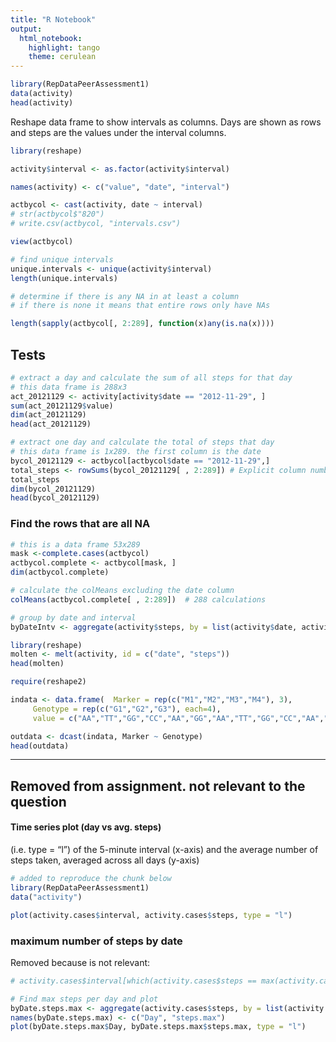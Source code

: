 ```yaml
---
title: "R Notebook"
output: 
  html_notebook: 
    highlight: tango
    theme: cerulean
---
```


```r
library(RepDataPeerAssessment1)
data(activity)
head(activity)
```



Reshape data frame to show intervals as columns. Days are shown as rows and steps are the values under the interval columns.

```r
library(reshape)

activity$interval <- as.factor(activity$interval)

names(activity) <- c("value", "date", "interval")

actbycol <- cast(activity, date ~ interval)
# str(actbycol$"820")
# write.csv(actbycol, "intervals.csv")

```

```r
view(actbycol)
```



```r
# find unique intervals
unique.intervals <- unique(activity$interval)
length(unique.intervals)
```

```r
# determine if there is any NA in at least a column
# if there is none it means that entire rows only have NAs

length(sapply(actbycol[, 2:289], function(x)any(is.na(x))))
```


## Tests

```r
# extract a day and calculate the sum of all steps for that day
# this data frame is 288x3
act_20121129 <- activity[activity$date == "2012-11-29", ]
sum(act_20121129$value)
dim(act_20121129)
head(act_20121129)
```


```r
# extract one day and calculate the total of steps that day
# this data frame is 1x289. the first column is the date
bycol_20121129 <- actbycol[actbycol$date == "2012-11-29",]
total_steps <- rowSums(bycol_20121129[ , 2:289]) # Explicit column numbers
total_steps
dim(bycol_20121129)
head(bycol_20121129)
```

### Find the rows that are all NA

```r
# this is a data frame 53x289
mask <-complete.cases(actbycol)
actbycol.complete <- actbycol[mask, ]
dim(actbycol.complete)

# calculate the colMeans excluding the date column
colMeans(actbycol.complete[ , 2:289])  # 288 calculations

```






















```r
# group by date and interval
byDateIntv <- aggregate(activity$steps, by = list(activity$date, activity$interval), max)
```


```r
library(reshape)
molten <- melt(activity, id = c("date", "steps"))
head(molten)
```




```r
require(reshape2)

indata <- data.frame(  Marker = rep(c("M1","M2","M3","M4"), 3),
     Genotype = rep(c("G1","G2","G3"), each=4),
     value = c("AA","TT","GG","CC","AA","GG","AA","TT","GG","CC","AA","GG") )

outdata <- dcast(indata, Marker ~ Genotype)
head(outdata)
```

----
## Removed from assignment. not relevant to the question

#### Time series plot (day vs avg. steps)
(i.e. type = "l") of the 5-minute interval (x-axis) and the average number of steps taken, averaged across all days (y-axis) 

```r
# added to reproduce the chunk below
library(RepDataPeerAssessment1)
data("activity")
```


```r
plot(activity.cases$interval, activity.cases$steps, type = "l")
```


### maximum number of steps by date
Removed because is not relevant:
```r
# activity.cases$interval[which(activity.cases$steps == max(activity.cases$steps))]
```

```r
# Find max steps per day and plot
byDate.steps.max <- aggregate(activity.cases$steps, by = list(activity.cases$date), max)
names(byDate.steps.max) <- c("Day", "steps.max")
plot(byDate.steps.max$Day, byDate.steps.max$steps.max, type = "l")
```






